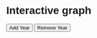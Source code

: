 # Interactive graph

<style>
  * {
    font-family: sans-serif;
  }
  .tooltip {
    position: absolute;
    background-color: #fff;
    border: 1px solid #ccc;
    padding: 5px;
    pointer-events: none;
    font-size: 12px;
  }
</style> 

<div id="plot"></div>
<p></p>
<button type="button" onclick="add()">Add Year</button>
<button type="button" onclick="remove()">Remove Year</button>

<script src="https://cdn.jsdelivr.net/npm/d3@7"></script>
<script src="scripts/myscript.js"></script>
